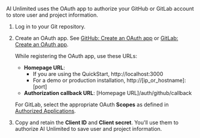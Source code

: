 AI Unlimited uses the OAuth app to authorize your GitHub or GitLab account to store user and project information.

1. Log in to your Git repository.
2. Create an OAuth app. See [GitHub: Create an OAuth app](https://docs.github.com/en/apps/oauth-apps/building-oauth-apps/creating-an-oauth-app) or [GitLab: Create an OAuth app](https://docs.gitlab.com/ee/integration/oauth_provider.html).
  
    While registering the OAuth app, use these URLs:
 
    - **Homepage URL**: 
	  - If you are using the QuickStart, http://localhost:3000
      - For a demo or production installation, http://[ip_or_hostname]:[port]
    - **Authorization callback URL**: [Homepage URL]/auth/github/callback
    
    For GitLab, select the appropriate OAuth **Scopes** as defined in [Authorized Applications](https://docs.gitlab.com/ee/integration/oauth_provider.html#view-all-authorized-applications).

3.	Copy and retain the **Client ID** and **Client secret**. You'll use them to authorize AI Unlimited to save user and project information.



